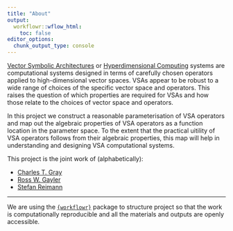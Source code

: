 ```yaml
---
title: "About"
output:
  workflowr::wflow_html:
    toc: false
editor_options:
  chunk_output_type: console
---
```


[Vector Symbolic Architectures](https://arxiv.org/abs/2001.11797) 
or [Hyperdimensional Computing](https://doi.org/10.1007/s12559-009-9009-8) systems
are computational systems designed in terms of carefully chosen operators
applied to high-dimensional vector spaces.
VSAs appear to be robust to a wide range of choices of the specific vector space and operators.
This raises the question of which properties are required for VSAs
and how those relate to the choices of vector space and operators.

In this project we construct a reasonable parameterisation of VSA operators
and map out the algebraic properties of VSA operators
as a function location in the parameter space.
To the extent that the practical uitility of VSA operators
follows from their algebraic properties,
this map will help in understanding and designing VSA computational systems.

This project is the joint work of (alphabetically):

* [Charles T. Gray](https://www.linkedin.com/in/charles-gray-mathbassador/)
* [Ross W. Gayler](https://www.rossgayler.com/)
* [Stefan Reimann](https://www.linkedin.com/in/stefanreimann/)

---

We are using the [`{workflowr}`](https://github.com/jdblischak/workflowr) package to structure project 
so that the work is computationally reproducible
and all the materials and outputs are openly accessible.
